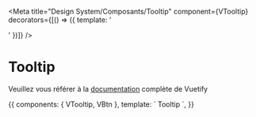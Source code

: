 
<Meta
  title="Design System/Composants/Tooltip"
  component={VTooltip}
  decorators={[() => ({
    template: '<div class="pa-2"><story/></div>'
  })]}
/>

# Tooltip

Veuillez vous référer à la [documentation](https://vuetifyjs.com/en/components/tooltips/#tooltips) complète de Vuetify

<Preview>
  <Story name="Basique">
    {{
      components: { VTooltip, VBtn },
      template: `
        <v-tooltip bottom>
          <template v-slot:activator="obj">
            <span v-on="obj.on">This text has a tooltip</span>
          </template>
          <span>Tooltip</span>
        </v-tooltip>
      `,
    }}
  </Story>
</Preview>
